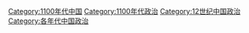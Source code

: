 [[Category:1100年代中国|Category:1100年代中国]]
[[Category:1100年代政治|Category:1100年代政治]]
[[Category:12世纪中国政治|Category:12世纪中国政治]]
[[Category:各年代中国政治|Category:各年代中国政治]]